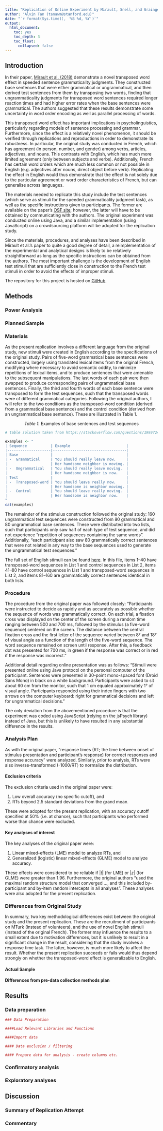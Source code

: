 ```yaml
---
title: "Replication of Online Experiment by Mirault, Snell, and Grainger (2018, Psychological Science)"
author: "Alvin Tan (tanawm@stanford.edu)"
date: "`r format(Sys.time(), '%B %d, %Y')`"
output:
  html_document:
    toc: yes
    toc_depth: 3
    toc_float:
      collapsed: false
---
```


<!--Replication reports should all use this template to standardize reporting across projects.  These reports will be public supplementary materials that accompany the summary report(s) of the aggregate results.-->

## Introduction

<!--[No abstract is needed.]  Each replication project will have a straightforward, no frills report of the study and results.  These reports will be publicly available as supplementary material for the aggregate report(s) of the project as a whole.  Also, to maximize project integrity, the intro and methods will be written and critiqued in advance of data collection.  Introductions can be just 1-2 paragraphs clarifying the main idea of the original study, the target finding for replication, and any other essential information.  It will NOT have a literature review -- that is in the original publication. You can write both the introduction and the methods in past tense.-->

In their paper, [Mirault et al. (2018)](https://github.com/psych251/mirault2018/blob/main/original_paper/mirault2018.pdf) demonstrate a novel transposed word effect in speeded sentence grammaticality judgments. They constructed base sentences that were either grammatical or ungrammatical, and then derived test sentences from them by transposing two words, finding that ungrammaticality judgments for transposed word sentences required longer reaction times and had higher error rates when the base sentences were grammatical. The authors suggested that these results demonstrate some uncertainty in word order encoding as well as parallel processing of words. 

This transposed word effect has important implications in psycholinguistics, particularly regarding models of sentence processing and grammar. Furthermore, since the effect is a relatively novel phenomenon, it should be verified through replications and reproductions in order to demonstrate its robustness. In particular, the original study was conducted in French, which has agreement (in person, number, and gender) among verbs, articles, adjectives, and nouns. This contrasts with English, which has much more limited agreement (only between subjects and verbs). Additionally, French has certain word orders which are much less common or not possible in English (e.g. adjectives after nouns, direct object before verb). Replicating the effect in English would thus demonstrate that the effect is not solely due to the particular agreement or word order characteristics of French, but can generalise across languages.

The materials needed to replicate this study include the test sentences (which serve as stimuli for the speeded grammaticality judgment task), as well as the specific instructions given to participants. The former are available on the paper's [OSF site](https://osf.io/mvz3r/); however, the latter will have to be obtained by communicating with the authors. The original experiment was conducted online using Java, and a similar implementation (using JavaScript) on a crowdsourcing platform will be adopted for the replication study. 

Since the materials, procedures, and analyses have been described in Mirault et al.'s paper to quite a good degree of detail, a reimplementation of the experimental and analytical designs is likely to be relatively straightforward as long as the specific instructions can be obtained from the authors. The most important challenge is the development of English test stimuli that are sufficiently close in construction to the French test stimuli in order to avoid the effects of improper stimuli. 

The repository for this project is hosted on [GitHub](https://github.com/psych251/mirault2018).

## Methods

### Power Analysis

<!--Original effect size, power analysis for samples to achieve 80%, 90%, 95% power to detect that effect size.  Considerations of feasibility for selecting planned sample size.-->

### Planned Sample

<!--Planned sample size and/or termination rule, sampling frame, known demographics if any, preselection rules if any.-->

### Materials

<!--All materials - can quote directly from original article - just put the text in quotations and note that this was followed precisely.  Or, quote directly and just point out exceptions to what was described in the original article.-->

As the present replication involves a different language from the original study, new stimuli were created in English according to the specifications of the original study. Pairs of five-word grammatical base sentences were constructed, largely using translated lexical items from the original French, modifying where necessary to avoid semantic oddity, to minimize repetitions of lexical items, and to produce sentences that were amenable to the subsequent manipulations. The last words of each pair were then swapped to produce corresponding pairs of ungrammatical base sentences. Finally, the third and fourth words of each base sentence were transposed to form the test sequences, such that the transposed words were of different grammatical categories. Following the original authors, I will refer to the two conditions as the transposed-word condition (derived from a grammatical base sentence) and the control condition (derived from an ungrammatical base sentence). These are illustrated in Table 1.

<center>

*Table 1.* Examples of base sentences and test sequences

</center>

```r
# table solution taken from https://stackoverflow.com/questions/19997242/simple-manual-rmarkdown-tables-that-look-good-in-html-pdf-and-docx

examples <- "
| Sequence           | Example                          |
|--------------------|----------------------------------|
| Base               |                                  |
| -  Grammatical     | You should really leave now.     |
|                    | Her handsome neighbor is moving. |
| -  Ungrammatical   | You should really leave moving.  |
|                    | Her handsome neighbor is now.    |
| Test               |                                  |
| -  Transposed-word | You should leave really now.     |
|                    | Her handsome is neighbor moving. |
| -  Control         | You should leave really moving.  |
|                    | Her handsome is neighbor now.    |
"
cat(examples) 
```

The remainder of the stimulus construction followed the original study: 160 ungrammatical test sequences were constructed from 80 grammatical and 80 ungrammatical base sentences. These were distributed into two lists, such that participants only saw half of each type of test sequence, and did not experience "repetition of sequences containing the same words". Additionally, "each participant also saw 80 grammatically correct sentences that were not related in any way to the base sequences used to generate the ungrammatical test sequences." 

The full set of English stimuli can be found [here](https://github.com/psych251/mirault2018/blob/main/experiment/stimuli.csv). In this file, items 1--40 have transposed-word sequences in List 1 and control sequences in List 2, items 41--80 have control sequences in List 1 and transposed-word sequences in List 2, and items 81--160 are grammatically correct sentences identical in both lists.

### Procedure	

<!--Can quote directly from original article - just put the text in quotations and note that this was followed precisely.  Or, quote directly and just point out exceptions to what was described in the original article.-->

The procedure from the original paper was followed closely: "Participants were instructed to decide as rapidly and as accurately as possible whether the sequence of words was grammatically correct. On each trial, a fixation cross was displayed on the center of the screen during a random time ranging between 500 and 700 ms, followed by the stimulus (a five-word sequence) centered on the screen. The distance between the central fixation cross and the first letter of the sequence varied between 8° and 18° of visual angle as a function of the length of the five-word sequence. The word sequence remained on screen until response. After this, a feedback dot was presented for 700 ms, in green if the response was correct or in red if the response was incorrect."

Additional detail regarding online presentation was as follows: "Stimuli were presented online using Java protocol on the personal computer of the participant. Sentences were presented in 30-point mono-spaced font (Droid Sans Mono) in black on a white background. Participants were asked to sit about 60 cm from the monitor, such that 1 cm equaled approximately 1° of visual angle. Participants responded using their index fingers with two arrows on the computer keyboard: right for grammatical decisions and left for ungrammatical decisions."

The only deviation from the abovementioned procedure is that the experiment was coded using JavaScript (relying on the jsPsych library) instead of Java, but this is unlikely to have resulted in any substantial difference in the results.

### Analysis Plan

<!--Can also quote directly, though it is less often spelled out effectively for an analysis strategy section.  The key is to report an analysis strategy that is as close to the original - data cleaning rules, data exclusion rules, covariates, etc. - as possible.-->

As with the original paper, "response times (RT; the time between onset of stimulus presentation and participant’s response) for correct responses and response accuracy" were analyzed. Similarly, prior to analysis, RTs were also inverse-transformed (-1000/RT) to normalize the distribution. 

#### Exclusion criteria

The exclusion criteria used in the original paper were:

1. Low overall accuracy (no specific cutoff), and
2. RTs beyond 2.5 standard deviations from the grand mean.

These were adopted for the present replication, with an accuracy cutoff specified at 50% (i.e. at chance), such that participants who performed worse than chance were excluded.

<!--**Clarify key analysis of interest here**  You can also pre-specify additional analyses you plan to do.-->

#### Key analyses of interest

The key analyses of the original paper were:

1. Linear mixed-effects (LME) model to analyze RTs, and
2. Generalized (logistic) linear mixed-effects (GLME) model to analyze accuracy.

These effects were considered to be reliable if |*t*| (for LME) or |*z*| (for GLME) were greater than 1.96. Furthermore, the original authors "used the maximal random structure model that converged ..., and this included by-participant and by-item random intercepts in all analyses". These analyses were also adopted for the present replication.

### Differences from Original Study

<!--Explicitly describe known differences in sample, setting, procedure, and analysis plan from original study.  The goal, of course, is to minimize those differences, but differences will inevitably occur.  Also, note whether such differences are anticipated to make a difference based on claims in the original article or subsequent published research on the conditions for obtaining the effect.-->

In summary, two key methodological differences exist between the original study and the present replication. These are the recruitment of participants on MTurk (instead of volunteers), and the use of novel English stimuli (instead of the original French). The former may influence the results to a small extent due to motivation differences, but it is unlikely to result in a significant change in the result, considering that the study involves a response time task. The latter, however, is much more likely to affect the result. Whether the present replication succeeds or fails would thus depend strongly on whether the transposed-word effect is generalizable to English.

<!--### Methods Addendum (Post Data Collection)

You can comment this section out prior to final report with data collection.-->

#### Actual Sample
<!--Sample size, demographics, data exclusions based on rules spelled out in analysis plan-->

#### Differences from pre-data collection methods plan
<!--Any differences from what was described as the original plan, or “none”.-->


## Results


### Data preparation

<!--Data preparation following the analysis plan.-->
	
```r
### Data Preparation

####Load Relevant Libraries and Functions

####Import data

#### Data exclusion / filtering

#### Prepare data for analysis - create columns etc.
```

### Confirmatory analysis

<!--The analyses as specified in the analysis plan.

*Side-by-side graph with original graph is ideal here*-->

### Exploratory analyses

<!--Any follow-up analyses desired (not required).-->

## Discussion

### Summary of Replication Attempt

<!--Open the discussion section with a paragraph summarizing the primary result from the confirmatory analysis and the assessment of whether it replicated, partially replicated, or failed to replicate the original result.--> 

### Commentary

<!--Add open-ended commentary (if any) reflecting (a) insights from follow-up exploratory analysis, (b) assessment of the meaning of the replication (or not) - e.g., for a failure to replicate, are the differences between original and present study ones that definitely, plausibly, or are unlikely to have been moderators of the result, and (c) discussion of any objections or challenges raised by the current and original authors about the replication attempt.  None of these need to be long.-->
